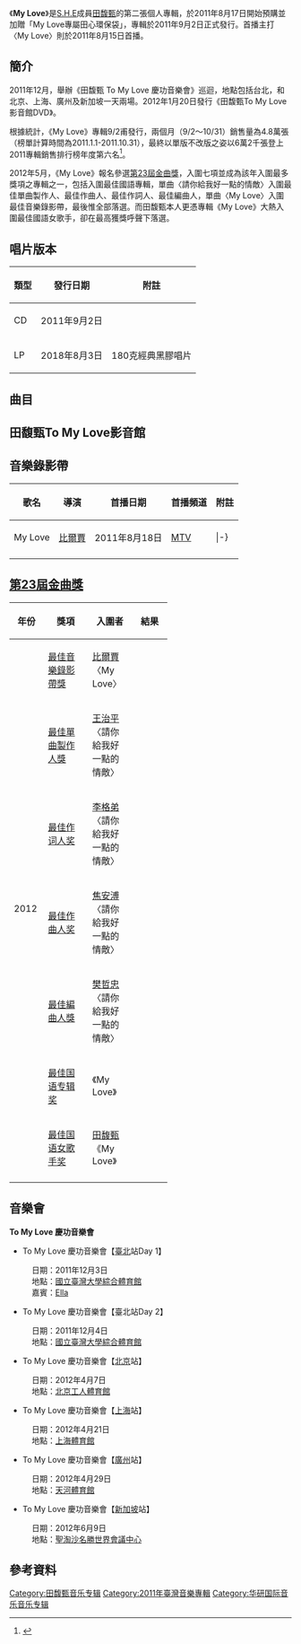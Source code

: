 {{Infobox Album
| Name		= My Love
| Type		= [[專輯|專輯]] 
| Artist	= [[田馥甄|田馥甄]] 
| Cover		= Hebe my love.jpg
| Released	= 2011年9月2日
| Recorded	= 
| Genre		= [[華語流行音樂|華語流行音樂]] 
| Length	= 
| Label		= [[華研國際音樂|華研國際音樂]]（HIM）
| Producer	= [[陳珊妮|陳珊妮]]、[[王治平|王治平]]、郭文宗、<br />[[馬毓芬|馬毓芬]]、呂禎晃、[[張簡君偉|張簡君偉]]、<br />[[鍾成虎|鍾成虎]]
| Reviews       = 
*[[IFPI香港唱片銷量大獎頒奬禮2011|IFPI香港唱片銷量大獎]]十大銷量國語唱片
*[[全球流行音樂金榜|第二屆全球流行音樂金榜]]-年度進榜最久專輯
*《To My Love 影音館》—[[IFPI香港唱片銷量大獎頒奬禮2012|IFPI香港唱片銷量大獎]]十大銷量國語唱片
| Last album	= ''[[To_Hebe|To Hebe]]''<br />(2010-9-3)
| This album	= '''My Love'''<br />(2011-9-2)
| Next album	= ''[[渺小|渺小]]''<br/>(2013-11-29)
}}
《'''My Love'''》是[[S.H.E|S.H.E]]成員[[田馥甄|田馥甄]]的第二張個人專輯，於2011年8月17日開始預購並加贈「My Love專屬田心環保袋」，專輯於2011年9月2日正式發行。首播主打〈My Love〉則於2011年8月15日首播。

==簡介==
2011年12月，舉辦《田馥甄 To My Love 慶功音樂會》巡迴，地點包括台北，和北京、上海、廣州及新加坡一天兩場。2012年1月20日發行《田馥甄To My Love影音館DVD》。

根據統計，《My Love》專輯9/2甫發行，兩個月（9/2～10/31）銷售量為4.8萬張（榜單計算時間為2011.1.1-2011.10.31），最終以單版不改版之姿以6萬2千張登上2011專輯銷售排行榜年度第六名<ref>{{Cite web |url=http://tw.weibo.com/twgmusic/3413858964691093 |title=2011台灣唱片銷量榜TOP 20 |accessdate=2017-05-27 |archive-date=2017-03-05 |archive-url=https://web.archive.org/web/20170305004820/http://tw.weibo.com/twgmusic/3413858964691093 |dead-url=no }}</ref>。

2012年5月，《My Love》報名參選[[第23屆金曲獎|第23屆金曲獎]]，入圍七項並成為該年入圍最多獎項之專輯之一，包括入圍最佳國語專輯，單曲〈請你給我好一點的情敵〉入圍最佳單曲製作人、最佳作曲人、最佳作詞人、最佳編曲人，單曲〈My Love〉入圍最佳音樂錄影帶，最後惟全部落選。而田馥甄本人更憑專輯《My Love》大熱入圍最佳國語女歌手，卻在最高獲獎呼聲下落選。

== 唱片版本 ==
{| class="wikitable"
!類型!!發行日期!!附註
|-
| CD
| 2011年9月2日
| 
|-
| LP
| 2018年8月3日
| 180克經典黑膠唱片
|}

==曲目==
{{Tracklist
| title1 = 烏托邦
| note1 = Utopia
| longnote1 = 
| music1 = [[陳珊妮|陳珊妮]]
| lyrics1 = [[夏宇|李格弟]]
| arranger1 = 徐千秀
| producer1 = 陳珊妮
| length1 = 3:32

| title2 = 要說什麼
| note2 = What Can I Say
| longnote2 =  
| music2 = 黃淑惠
| lyrics2 = [[田馥甄|田馥甄]] 
| arranger2 = [[盧家宏|盧家宏]]
| producer2 = [[王治平|王治平]]、郭文宗
| length2 = 4:00

| title3 = My Love
| longnote3 = '''[[香港|香港]]、[[台灣|台灣]]、[[新加坡|新加坡]]首波主打''' 
| music3 = 鄭楠
| lyrics3 = [[施人誠|施人誠]]
| arranger3 = Martin Tang
| producer3 = 王治平、馬毓芬、郭文宗
| length3 = 5:10

| title4 = 請你給我好一點的情敵
| note4 = A Better Rival In Love
| longnote4 = '''[[台灣|台灣]]、新加坡第三波主打'''
| music4 = [[焦安溥|焦安溥]]
| lyrics4 = 李格弟
| arranger4 = 樊哲忠
| producer4 = 王治平
| length4 = 4:24

| title5 = 還是要幸福
| note5 = Still In Happines
| longnote5 = '''台灣、新加坡第二波主打'''<br>新加坡[[新傳媒8頻道|新傳媒8頻道]]、[[哇哇映畫|哇哇映畫]]電視劇《[[行醫|行醫]]》插曲<br>[[民視|民視]]《[[廉政英雄|廉政英雄]]》插曲
| music5 = [[張簡君偉|張簡君偉]]
| lyrics5 = [[徐世珍|徐世珍]]、司魚
| arranger5 = 盧家宏、[[JerryC|JerryC]]
| producer5 = 呂禎晃、郭文宗、張簡君偉
| length5 = 4:43

| title6 = 魔鬼中的天使
| note6 = Angel Devil
| longnote6 =  '''台灣、新加坡第四波主打'''<br>新加坡新傳媒8頻道、哇哇映畫電視劇《[[千方百計|千方百計]]》插曲<br>民視《[[廉政英雄|廉政英雄]]》插曲
| music6 = [[陳小霞|陳小霞]]
| lyrics6 = [[姚若龍|姚若龍]]
| arranger6 = 王治平
| producer6 = 王治平
| length6 = 3:58

| title7 = 無事生非
| note7 = Make Trouble Out Of Nothing
| longnote7 =  '''第六波主打''' 
| music7 = Johnny
| lyrics7 = 黃建洲
| arranger7 = JerryC
| producer7 = 王治平、郭文宗
| length7 = 4:16

| title8 = 花花世界
| note8 = Flower
| longnote8 = '''第五波主打''' 
| music8 = 張簡君偉
| lyrics8 = 藍小邪
| arranger8 = 樊哲忠
| producer8 = 王治平
| length8 = 4:07

| title9 =  影子的影子
| note9 = Shadow's Shadow
| longnote9 = 
| music9 = [[陳綺貞|陳綺貞]]
| lyrics9 = 李格弟
| arranger9 = [[于京延|-{于}-京延]]
| producer9 = [[鍾成虎|鍾成虎]]
| length9 = 4:30

| title10 = 妳
| note10 = You
| longnote10 = 獻給[[任家萱|Selina]]的歌曲
| music10 = 吳青峰
| lyrics10 = [[吳青峰|吳青峰]]
| arranger10 = 黃雨勳
| producer10 = 王治平、郭文宗
| length10 = 3:44
}}

== 田馥甄To My Love影音館 ==
{{hidden
| headercss = background: #ccccff; font-size: 100%; width: 70%;
| contentcss = text-align: left; font-size: 100%; width: 70%;
| header = 曲目
| content =
*DVD 1 音樂會Live紀實
# LOVE
# My Love
# 開門見山
# Dance Dance Dance
# 要說什麼
# 影子的影子
# 無事生非
# 你太猖狂
# Loving Strangers
# 我想我不會愛你
# 烏托邦
# 花花世界
# 魔鬼中的天使
# 尼可拉斯
# 請你給我好一點的情敵
# Girl With One Eye
# Bang Bang (My Baby Shot Me Down)
# 還是要幸福
# 等著你回來
# 妳
# 寂寞寂寞就好
# Love!
# 囚鳥
# 將愛
# 愛情
# To Hebe
# The Best Of My Love影音組曲
# PS. To My Love

*DVD 2 MV影音館
# My Love
# 還是要幸福
# 請你給我好一點的情敵
# 魔鬼中的天使
# 花花世界
# 無事生非
}}

==音樂錄影帶==
{|class="wikitable"
!歌名!!導演!!首播日期!!首播頻道!!附註
|-
|My Love|| [[比爾賈|比爾賈]] || 2011年8月18日 || [[MTV|MTV]] || 
|-}
|還是要幸福|| 徐筠軒 || 2011年9月1日|| [[MTV|MTV]] || 
|-}
|請你給我好一點的情敵|| [[陳宏一|陳宏一]]|| 2011年9月19日|| [[MSN|MSN]]娛樂 || 
|-}
|魔鬼中的天使|| [[比爾賈|比爾賈]] || 2011年10月13日|| MTV || 
|-}
|無事生非|| Bounce || 2012年1月6日||[[YouTube|YouTube]]||
|-}
|花花世界|| Bounce || 2012年1月6日||[[YouTube|YouTube]]||
|-
|}

== [[第23屆金曲獎|第23屆金曲獎]] ==

{| class="wikitable" width="70%"
|-align=center
! width="10%"|年份
! width="25%"|獎項
! width="25%"|入圍者
! width="20%"|結果
|- align=center
| rowspan="7"|2012
|[[最佳音樂錄影帶獎_(金曲奖)|最佳音樂錄影帶獎]]
|[[比爾賈|比爾賈]]〈My Love〉
|{{nom}}
|- align=center
|[[最佳單曲製作人獎_(金曲奖)|最佳單曲製作人獎]]
|[[王治平|王治平]]〈請你給我好一點的情敵〉
|{{nom}}
|- align=center
|[[最佳作词人奖_(金曲奖)|最佳作词人奖]]
|[[李格弟|李格弟]]〈請你給我好一點的情敵〉
|{{nom}}
|- align=center
|[[最佳作曲人奖_(金曲奖)|最佳作曲人奖]]
|[[焦安溥|焦安溥]]〈請你給我好一點的情敵〉
|{{nom}}
|- align=center
|[[最佳編曲人獎_(金曲奖)|最佳編曲人獎]]
|[[樊哲忠|樊哲忠]]〈請你給我好一點的情敵〉
|{{nom}}
|- align=center
|[[最佳国语专辑奖_(金曲奖)|最佳国语专辑奖]]
|《My Love》
|{{nom}}
|- align=center
|[[最佳国语女歌手奖_(金曲奖)|最佳国语女歌手奖]]
|[[田馥甄|田馥甄]]《My Love》
|{{nom}}
|-
|}

== 音樂會 ==
'''To My Love 慶功音樂會'''

*To My Love 慶功音樂會【{{flagicon|TWN}}[[臺北|臺北]]站Day 1】
:日期：2011年12月3日
:地點：[[國立臺灣大學綜合體育館|國立臺灣大學綜合體育館]]
:嘉賓：[[陳嘉樺|Ella]]

*To My Love 慶功音樂會【{{flagicon|TWN}}臺北站Day 2】
:日期：2011年12月4日
:地點：[[國立臺灣大學綜合體育館|國立臺灣大學綜合體育館]]

*To My Love 慶功音樂會【{{flagicon|CHN}}[[北京|北京]]站】
:日期：2012年4月7日
:地點：[[北京工人體育館|北京工人體育館]] 

*To My Love 慶功音樂會【{{flagicon|CHN}}[[上海|上海]]站】
:日期：2012年4月21日	
:地點：[[上海體育館|上海體育館]]

*To My Love 慶功音樂會【{{flagicon|CHN}}[[廣州|廣州]]站】
:日期：2012年4月29日
:地點：[[天河體育館|天河體育館]]

*To My Love 慶功音樂會【{{flagicon|SGP}}[[新加坡|新加坡]]站】
:日期：2012年6月9日
:地點：[[聖淘沙名勝世界|聖淘沙名勝世界會議中心]]

==參考資料==
{{reflist}}

{{S.H.E}}
{{田馥甄}}

[[Category:田馥甄音乐专辑|Category:田馥甄音乐专辑]]
[[Category:2011年臺灣音樂專輯|Category:2011年臺灣音樂專輯]]
[[Category:华研国际音乐音乐专辑|Category:华研国际音乐音乐专辑]]